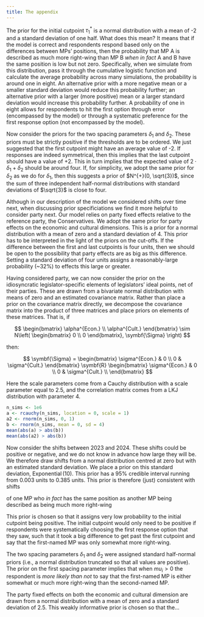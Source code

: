 ```yaml
---
title: The appendix
---
```



The prior for the initial cutpoint $\tau^{\ast{}}_1$ is a normal
distribution with a mean of -2 and a standard deviation of one
half. What does this mean? It means that if the model is correct and
respondents respond based only on the differences between MPs'
positions, then the probability that MP A is described as much more
right-wing than MP B *when in fact* A and B have the same position is
low but not zero. Specifically, when we simulate from this
distribution, pass it through the cumulative logistic function and
calculate the average probability across many simulations, the
probability is around one in eight. An alternative prior with a more
negative mean or a smaller standard deviation would reduce this
probability further; an alternative prior with a larger (more
positive) mean or a larger standard deviation would increase this
probability further. A probability of one in eight allows for
respondents to hit the first option through error (encompassed by the
model) or through a systematic preference for the first response
option (not encompassed by the model).

Now consider the priors for the two spacing parameters $\delta_1$ and
$\delta_2$. These priors must be strictly positive if the thresholds
are to be ordered. We just suggested that the first cutpoint might
have an average value of -2. If responses are indeed symmetrical, then
this implies that the last cutpoint should have a value of +2. This in
turn implies that the expected value of $2 \cdot \delta_1 + \delta_2$
should be around four. If, for simplicity, we adopt the same prior for
$\delta_2$ as we do for $\delta_1$, then this suggests a prior of
$N^{+}(0, \sqrt{3})$, since the sum of three independent half-normal
distributions with standard deviations of $\sqrt{3}$ is close to four. 

Although in our description of the model we considered shifts over
time next, when discussing prior specificiations we find it more
helpful to consider party next. Our model relies on party fixed
effects relative to the reference party, the Conservatives. We adopt
the same prior for party effects on the economic and cultural
dimensions. This is a prior for a normal distribution with a mean of
zero and a standard deviation of 4. This prior has to be interpreted
in the light of the priors on the cut-offs. If the difference between
the first and last cutpoints is four units, then we should be open to
the possibility that party effects are as big as this
difference. Setting a standard deviation of four units assigns a
reasonably-large probability (~32%) to effects this large or greater. 

<!-- --> 

Having considered party, we can now consider the prior on the
idiosyncratic legislator-specific elements of legislators' ideal
points, net of their parties. These are drawn from a bivariate normal
distribution with means of zero and an estimated covariance
matrix. Rather than place a prior on the covariance matrix directly,
we decompose the covariance matrix into the product of three
matrices and place priors on elements of these matrices. That is, if

$$
\begin{bmatrix}
\alpha^{Econ.} \\
\alpha^{Cult.}
\end{bmatrix} \sim
N\left(
\begin{bmatrix}
0 \\
0 
\end{bmatrix},
\symbf{\Sigma}
\right)
$$

then:

$$
\symbf{\Sigma} = 
\begin{bmatrix} 
\sigma^{Econ.} & 0 \\
0 & \sigma^{Cult.} 
\end{bmatrix}
\symbf{R}
\begin{bmatrix} 
\sigma^{Econ.} & 0 \\
0 & \sigma^{Cult.} \\
\end{bmatrix}
$$

Here the scale parameters come from a Cauchy distribution with a scale
parameter equal to 2.5, and the correlation matrix comes from a LKJ
distribution with parameter 4.


```r
n_sims <- 1e6
a <- rcauchy(n_sims, location = 0, scale = 1)
a2 <- rnorm(n_sims, 0, 1)
b <- rnorm(n_sims, mean = 0, sd = 4)
mean(abs(a) > abs(b))
mean(abs(a2) > abs(b))
```

Now consider the shifts between 2023 and 2024. These shifts could be
positive or negative, and we do not know in advance how large they
will be. We therefore draw shifts from a normal distribution centred
at zero but with an estimated standard deviation. We place a prior on
this standard deviation, $\operatorname{Exponential}(10)$. This prior
has a 95% credible interval running from 0.003 units to 0.385
units. This prior is therefore (just) consistent with shifts 


of one MP who *in fact* has the same position as another MP being
described as being much more right-wing

This prior is chosen so that it assigns very low probability to
the initial cutpoint being positive. The initial cutpoint would only
need to be positive if respondents were systematically choosing the
first response option that they saw, such that it took a big
difference to get past the first cutpoint and say that the first-named
MP was only somewhat more right-wing. 

The two spacing parameters $\delta_1$ and $\delta_2$ were assigned
standard half-normal priors (i.e., a normal distribution truncated so
that all values are positive). The prior on the first spacing
parameter implies that when $mu_i > 0$ the respondent is *more likely
than not* to say that the first-named MP is either somewhat or much
more right-wing than the second-named MP.

The party fixed effects on both the economic and cultural dimension
are drawn from a normal distribution with a mean of zero and a
standard deviation of 2.5. This weakly informative prior is chosen so
that the... 


